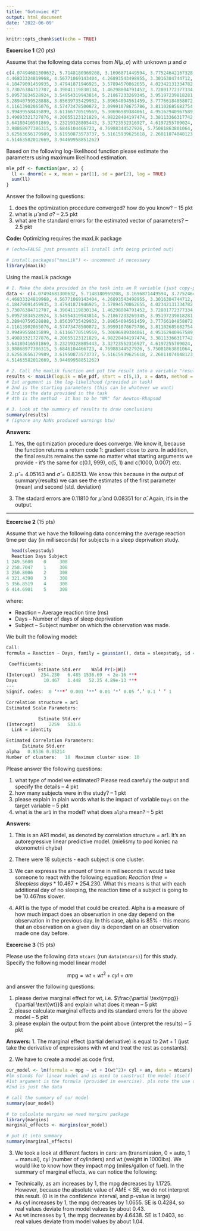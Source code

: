 ```yaml
---
title: "Gotowiec #2"
output: html_document
date: '2022-06-09'
---
```


```r
knitr::opts_chunk$set(echo = TRUE)
```

**Excercise 1** (20 pts)


Assume that the following data comes from $N(\mu,\sigma)$ with unknown $\mu$ and $\sigma$

```r
c(4.07494681300632, 5.7148180969208, 3.1696871449594, 3.77524642167328, 
4.46833324819968, 4.56771069143404, 4.26893543498955, 3.3016304744712, 
4.18479091459935, 3.47941871946925, 3.57894570862655, 4.02342131334782, 
3.73076384712707, 4.39041119830134, 1.46298804791452, 3.72801772377334, 
5.09573834528924, 3.54954319943814, 5.21867233269345, 3.95197239818281, 
3.28940759528888, 3.85639735429932, 3.89654094561459, 3.77766184858072, 
4.11613902065076, 4.57473478500872, 3.09991078675786, 3.81102685682754, 
3.99499558435899, 3.61166770519569, 5.30696989384061, 4.95162940967589, 
3.49893321727876, 4.20055123121829, 4.98228404197474, 3.38113366317742, 
3.64180416501869, 3.23219328805443, 3.32723552316927, 4.6197255709024, 
3.98868977386315, 5.6846104466723, 4.76988344527926, 5.75081863801064, 
3.62563656179989, 3.61950873573737, 5.51615939625618, 2.26011074048123, 
4.51463582012669, 3.94469958851262)
```

Based on the following log-likelihood function please estimate the parameters using maximum likelihood estimation. 

```r
mle_pdf <- function(par, x) {
  ll <- dnorm(x = x, mean = par[1], sd = par[2], log = TRUE)
  sum(ll)
}
```

Answer the following questions:

1. does the optimization procedure converged? how do you know?  -- 15 pkt
2. what is $\hat{\mu}$ and $\hat{\sigma}$? -- 2.5 pkt
3. what are the standard errors for the estimated vector of parameters?  -- 2.5 pkt

**Code:**
Optimizing requires the maxLik package
```r
# (echo=FALSE just prevents all install info being printed out)

# install.packages("maxLik") <- uncomment if necessary
library(maxLik)
```
Using the maxLik package
```r
# 1. Make the data provided in the task into an R variable (just copy-paste)
data <- c(4.07494681300632, 5.7148180969208, 3.1696871449594, 3.77524642167328, 
4.46833324819968, 4.56771069143404, 4.26893543498955, 3.3016304744712, 
4.18479091459935, 3.47941871946925, 3.57894570862655, 4.02342131334782, 
3.73076384712707, 4.39041119830134, 1.46298804791452, 3.72801772377334, 
5.09573834528924, 3.54954319943814, 5.21867233269345, 3.95197239818281, 
3.28940759528888, 3.85639735429932, 3.89654094561459, 3.77766184858072, 
4.11613902065076, 4.57473478500872, 3.09991078675786, 3.81102685682754, 
3.99499558435899, 3.61166770519569, 5.30696989384061, 4.95162940967589, 
3.49893321727876, 4.20055123121829, 4.98228404197474, 3.38113366317742, 
3.64180416501869, 3.23219328805443, 3.32723552316927, 4.6197255709024, 
3.98868977386315, 5.6846104466723, 4.76988344527926, 5.75081863801064, 
3.62563656179989, 3.61950873573737, 5.51615939625618, 2.26011074048123, 
4.51463582012669, 3.94469958851262)

# 2. Call the maxLik function and put the result into a variable "results"
results <- maxLik(logLik = mle_pdf, start = c(5,1), x = data, method = "NR")
# 1st argument is the log-likelihood (provided in task)
# 2nd is the starting parameters (this can be whatever we want)
# 3rd is the data provided in the task
# 4th is the method - it has to be "NR" for Newton-Rhapsod

# 3. Look at the summary of results to draw conclusions
summary(results)
# (ignore any NaNs produced warnings btw)

```
**Answers:**


1. Yes, the optimization procedure does converge. We know it, because the function returns a return code 1: gradient close to zero.
In addition, the final results remains the same no matter what starting arguments we provide - it's the same for c(0.1, 999), c(5, 1) and c(1000, 0.007) etc.


2. $\hat{\mu} = 4.05163$ and $\hat{\sigma} = 0.83513$. We know this because in the output of summary(results) we can see the estimates of the first parameter (mean) and second (std. deviation)


3. The stadard errors are 0.11810 for $\hat{\mu}$ and 0.08351 for $\hat{\sigma}$. Again, it's in the output.

___

**Excercise 2** (15 pts)

Assume that we have the following data concerning the average reaction time per day (in milliseconds) for subjects in a sleep deprivation study.

```r
  head(sleepstudy)
  Reaction Days Subject
1 249.5600    0     308
2 258.7047    1     308
3 250.8006    2     308
4 321.4398    3     308
5 356.8519    4     308
6 414.6901    5     308
```

where:

+ Reaction -- Average reaction time (ms)
+ Days -- Number of days of sleep deprivation
+ Subject -- Subject number on which the observation was made.

We built the following model:

```r
Call:
formula = Reaction ~ Days, family = gaussian(), data = sleepstudy, id = Subject, corstr = "ar")

 Coefficients:
            Estimate Std.err    Wald Pr(>|W|)    
(Intercept)  254.230   6.485 1536.69  < 2e-16 ***
Days          10.467   1.448   52.25 4.89e-13 ***
---
Signif. codes:  0 ‘***’ 0.001 ‘**’ 0.01 ‘*’ 0.05 ‘.’ 0.1 ‘ ’ 1

Correlation structure = ar1 
Estimated Scale Parameters:

            Estimate Std.err
(Intercept)     2259   533.6
  Link = identity 

Estimated Correlation Parameters:
      Estimate Std.err
alpha   0.8536 0.05214
Number of clusters:   18  Maximum cluster size: 10 
```

Please answer the following questions:

1. what type of model we estimated? Please read carefuly the output and specify the details -- 4 pkt
2. how many subjects were in the study? -- 1 pkt
3. please explain in plain words what is the impact of variable `Days` on the target variable -- 5 pkt
4. what is the `ar1` in the model? what does `alpha` mean?  -- 5 pkt 

**Answers:**

1. This is an AR1 model, as denoted by correlation structure = ar1. It's an autoregressive linear predictive model. (mieliśmy to pod koniec na ekonometrii chyba)

2. There were 18 subjects - each subject is one cluster.

3. We can expresss the amount of time in milliseconds it would take someone to react with the following equation: $Reaction \ time = Sleepless \ days * 10.467 + 254.230$. What this means is that with each additional day of no sleeping, the reaction time of a subject is going to be 10.467ms slower.

4. AR1 is the type of model that could be created. Alpha is a measure of how much impact does an observation in one day depend on the observation in the previous day. In this case, alpha is 85% - this means that an observation on a given day is dependant on an observation made one day before.

**Excercise 3** (15 pts)

Please use the following data `mtcars` (run `data(mtcars)`) for this study. Specify the following model linear model

$$
\text{mpg} = wt + wt^2 + cyl + am
$$

and answer the following questions:

1. please derive marginal effect for wt, i.e. $\frac{\partial \text{mpg}}{\partial \text{wt}}$ and explain what does it mean -- 5 pkt
2. please calculate marginal effects and its standard errors for the above model -- 5 pkt
3. please explain the output from the point above (interpret the results) -- 5 pkt

**Answers:**
1. The marginal effect (partial derivative) is equal to $2wt + 1$ (just take the derivative of expressions with $wt$ and treat the rest as constants).

2. We have to create a model as code first.
```r
our_model <- lm(formula = mpg ~ wt + I(wt^2)+ cyl + am, data = mtcars)
#lm stands for linear model and is used to construct the model itself
#1st argument is the formula (provided in exercise). pls note the use of I() - this tells R to interpret the function "as is". Without it it would break because of the ^2.
#2nd is just the data

# call the summary of our model
summary(our_model)
```
```r
# to calculate margins we need margins package
library(margins)
marginal_effects <- margins(our_model)

# put it into summary
summary(marginal_effects)
```


3. We took a look at different factors in cars: am (transmission, 0 = auto, 1 = manual), cyl (number of cylinders) and wt (weight in 1000lbs). We would like to know how they impact mpg (miles/gallon of fuel).
In the summary of marginal effects, we can notice the following:
- Technically, as am increases by 1, the mpg decreases by 1.1725. However, because the absolute value of AME < SE, we do not interpret this result. (0 is in the confidence interval, and p-value is large)
- As cyl increases by 1, the mpg decreases by 1.0655. SE is 0.4284, so real values deviate from model values by about 0.43.
- As wt increases by 1, the mpg decreases by 4.6438. SE is 1.0403, so real values deviate from model values by about 1.04.












